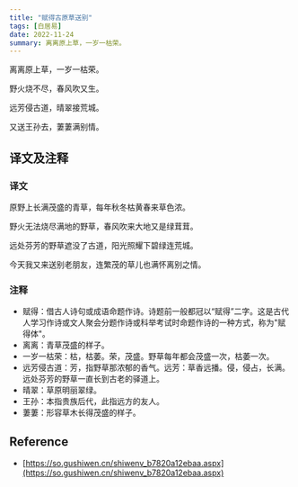```yaml
---
title: "赋得古原草送别"
tags: [白居易]
date: 2022-11-24
summary: 离离原上草，一岁一枯荣。
---
```


离离原上草，一岁一枯荣。

野火烧不尽，春风吹又生。

远芳侵古道，晴翠接荒城。

又送王孙去，萋萋满别情。

## 译文及注释

### 译文

原野上长满茂盛的青草，每年秋冬枯黄春来草色浓。

野火无法烧尽满地的野草，春风吹来大地又是绿茸茸。

远处芬芳的野草遮没了古道，阳光照耀下碧绿连荒城。

今天我又来送别老朋友，连繁茂的草儿也满怀离别之情。

### 注释

- 赋得：借古人诗句或成语命题作诗。诗题前一般都冠以“赋得”二字。这是古代人学习作诗或文人聚会分题作诗或科举考试时命题作诗的一种方式，称为"赋得体"。
- 离离：青草茂盛的样子。
- 一岁一枯荣：枯，枯萎。荣，茂盛。野草每年都会茂盛一次，枯萎一次。
- 远芳侵古道：芳，指野草那浓郁的香气。远芳：草香远播。侵，侵占，长满。远处芬芳的野草一直长到古老的驿道上。
- 晴翠：草原明丽翠绿。
- 王孙：本指贵族后代，此指远方的友人。
- 萋萋：形容草木长得茂盛的样子。

## Reference

- [https://so.gushiwen.cn/shiwenv_b7820a12ebaa.aspx](https://so.gushiwen.cn/shiwenv_b7820a12ebaa.aspx)